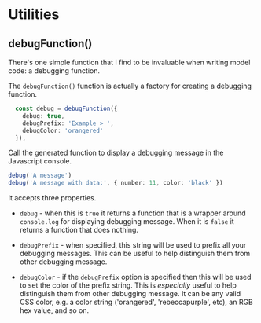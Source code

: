 # Utilities

## debugFunction()

There's one simple function that I find to be invaluable when writing
model code: a debugging function.

The `debugFunction()` function is actually a factory for creating a debugging
function.

```ts
  const debug = debugFunction({
    debug: true,
    debugPrefix: 'Example > ',
    debugColor: 'orangered'
  }),
```

Call the generated function to display a debugging message in the Javascript
console.

```ts
debug('A message')
debug('A message with data:', { number: 11, color: 'black' })
```

It accepts three properties.

* `debug` - when this is `true` it returns a function that is a wrapper around
`console.log` for displaying debugging message.  When it is `false` it returns
a function that does nothing.

* `debugPrefix` - when specified, this string will be used to prefix all your
debugging messages.  This can be useful to help distinguish them from other
debugging message.

* `debugColor` - if the `debugPrefix` option is specified then this will be
used to set the color of the prefix string. This is *especially* useful to help
distinguish them from other debugging message.  It can be any valid CSS color,
e.g. a color string ('orangered', 'rebeccapurple', etc), an RGB hex value,
and so on.